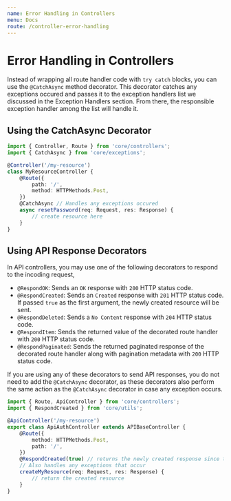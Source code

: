 ```yaml
---
name: Error Handling in Controllers
menu: Docs
route: /controller-error-handling
---
```


# Error Handling in Controllers

Instead of wrapping all route handler code with `try catch` blocks, you can use the `@CatchAsync` method decorator. This decorator catches any exceptions occured and passes it to the exception handlers list we discussed in the Exception Handlers section. From there, the responsible exception handler among the list will handle it.

## Using the CatchAsync Decorator

```typescript
import { Controller, Route } from 'core/controllers';
import { CatchAsync } from 'core/exceptions';

@Controller('/my-resource')
class MyResourceController {
    @Route({
        path: '/',
        method: HTTPMethods.Post,
    })
    @CatchAsync // Handles any exceptions occured
    async resetPassword(req: Request, res: Response) {
        // create resource here
    }
}
```

## Using API Response Decorators

In API controllers, you may use one of the following decorators to respond to the incoding request,

-   `@RespondOK`: Sends an `OK` response with `200` HTTP status code.
-   `@RespondCreated`: Sends an `Created` response with `201` HTTP status code. If passed `true` as the first argument, the newly created resource will be sent.
-   `@RespondDeleted`: Sends a `No Content` response with `204` HTTP status code.
-   `@RespondItem`: Sends the returned value of the decorated route handler with `200` HTTP status code.
-   `@RespondPaginated`: Sends the returned paginated response of the decorated route handler along with pagination metadata with `200` HTTP status code.

If you are using any of these decorators to send API responses, you do not need to add the `@CatchAsync` decorator, as these decorators also perform the same action as the `@CatchAsync` decorator in case any exception occurs.

```typescript
import { Route, ApiController } from 'core/controllers';
import { RespondCreated } from 'core/utils';

@ApiController('/my-resource')
export class ApiAuthController extends APIBaseController {
    @Route({
        method: HTTPMethods.Post,
        path: '/',
    })
    @RespondCreated(true) // returns the newly created response since true is passed as the first parameter
    // Also handles any exceptions that occur
    createMyResource(req: Request, res: Response) {
        // return the created resource
    }
}
```
